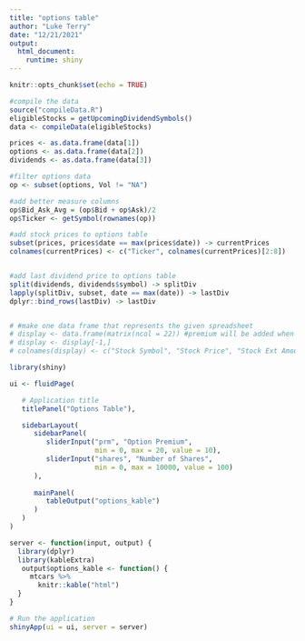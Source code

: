 ```yaml
---
title: "options table"
author: "Luke Terry"
date: "12/21/2021"
output: 
  html_document:
    runtime: shiny
---
```


```r
knitr::opts_chunk$set(echo = TRUE)
```

```r
#compile the data
source("compileData.R")
eligibleStocks = getUpcomingDividendSymbols()
data <- compileData(eligibleStocks)

prices <- as.data.frame(data[1])
options <- as.data.frame(data[2])
dividends <- as.data.frame(data[3])

#filter options data
op <- subset(options, Vol != "NA")

#add better measure columns
op$Bid_Ask_Avg = (op$Bid + op$Ask)/2
op$Ticker <- getSymbol(rownames(op))

#add stock prices to options table
subset(prices, prices$date == max(prices$date)) -> currentPrices
colnames(currentPrices) <- c("Ticker", colnames(currentPrices)[2:8])


#add last dividend price to options table
split(dividends, dividends$symbol) -> splitDiv
lapply(splitDiv, subset, date == max(date)) -> lastDiv
dplyr::bind_rows(lastDiv) -> lastDiv


# #make one data frame that represents the given spreadsheet
# display <- data.frame(matrix(ncol = 22)) #premium will be added when displayed, since it's shiny dynamic
# display <- display[-1,]
# colnames(display) <- c("Stock Symbol", "Stock Price", "Stock Ext Amount", "Dividend Per Share", "Dividend Amount", "Dividend X Date", "Dividend Pay Date", "Dividend Yield", "Call Strike Price", "Call Premium Per Lot", "Call Exp Date", "Call Premium Ext Price", "Gain Div & Call Only", "Div & Call Return %", "Days Held", "Div and Call Annualized Return %", "Stock Gain at Strke Price", "Total Return at Strke", "Total Return %", "Total Annualized Return %", "Break Even Stock Price", "Stock Decline % at Break Even")

```


```r
library(shiny)

ui <- fluidPage(

   # Application title
   titlePanel("Options Table"),

   sidebarLayout(
      sidebarPanel(
         sliderInput("prm", "Option Premium",
                     min = 0, max = 20, value = 10),
         sliderInput("shares", "Number of Shares",
                     min = 0, max = 10000, value = 100)
      ),
      
      mainPanel(
         tableOutput("options_kable")
      )
   )
)

server <- function(input, output) {
  library(dplyr)
  library(kableExtra)
   output$options_kable <- function() {
     mtcars %>%
       knitr::kable("html")
  }
}

# Run the application
shinyApp(ui = ui, server = server)
```


